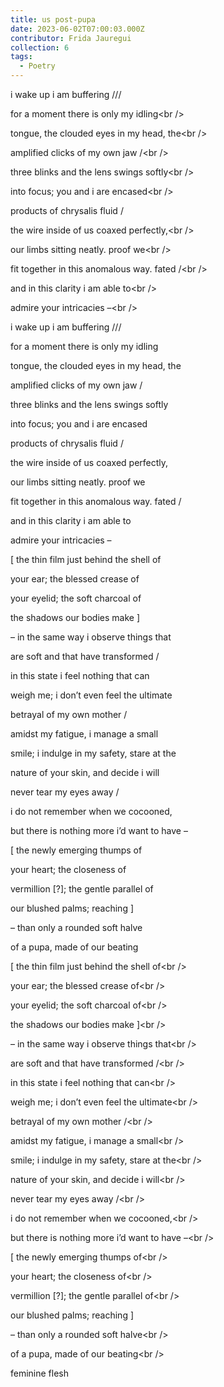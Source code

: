 ```yaml
---
title: us post-pupa
date: 2023-06-02T07:00:03.000Z
contributor: Frida Jauregui
collection: 6
tags:
  - Poetry
---
```


i wake up i am buffering /// 

for a moment there is only my idling\<br />

tongue, the clouded eyes in my head, the\<br />

amplified clicks of my own jaw /\<br />

three blinks and the lens swings softly\<br /> 

into focus; you and i are encased\<br />

products of chrysalis fluid /

the wire inside of us coaxed perfectly,\<br /> 

our limbs sitting neatly. proof we\<br /> 

fit together in this anomalous way. fated /\<br />

and in this clarity i am able to\<br />

admire your intricacies –\<br />

i wake up i am buffering ///

for a moment there is only my idling

tongue, the clouded eyes in my head, the

amplified clicks of my own jaw /

three blinks and the lens swings softly

into focus; you and i are encased

products of chrysalis fluid /

the wire inside of us coaxed perfectly,

our limbs sitting neatly. proof we

fit together in this anomalous way. fated /

and in this clarity i am able to

admire your intricacies –

\[ the thin film just behind the shell of

your ear; the blessed crease of

your eyelid; the soft charcoal of

the shadows our bodies make ]

– in the same way i observe things that

are soft and that have transformed /

in this state i feel nothing that can

weigh me; i don’t even feel the ultimate

betrayal of my own mother /

amidst my fatigue, i manage a small

smile; i indulge in my safety, stare at the

nature of your skin, and decide i will

never tear my eyes away /

i do not remember when we cocooned,

but there is nothing more i’d want to have –

\[ the newly emerging thumps of

your heart; the closeness of

vermillion \[?]; the gentle parallel of

our blushed palms; reaching ]

– than only a rounded soft halve

of a pupa, made of our beating

\[ the thin film just behind the shell of\<br /> 

your ear; the blessed crease of\<br /> 

your eyelid; the soft charcoal of\<br /> 

the shadows our bodies make ]\<br />

– in the same way i observe things that\<br /> 

are soft and that have transformed /\<br /> 

in this state i feel nothing that can\<br />

weigh me; i don’t even feel the ultimate\<br /> 

betrayal of my own mother /\<br />

amidst my fatigue, i manage a small\<br /> 

smile; i indulge in my safety, stare at the\<br />

nature of your skin, and decide i will\<br /> 

never tear my eyes away /\<br />

i do not remember when we cocooned,\<br /> 

but there is nothing more i’d want to have –\<br />

\[ the newly emerging thumps of\<br /> 

your heart; the closeness of\<br />

vermillion \[?]; the gentle parallel of\<br />

our blushed palms; reaching ]

– than only a rounded soft halve\<br />

of a pupa, made of our beating\<br /> 

feminine flesh
